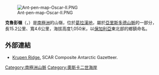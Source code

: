 [[Image:Ant-pen-map-Oscar-II.PNG|thumb]]

{{coord|65|33|30|S|62|10|13|W|display=title}}

'''克魯彭嶺'''（{{lang-en|Krupen Ridge}}，{{lang-bg|Крупенски хребет}}）是[[南極洲|南極洲]]的山嶺，位於[[葛拉漢地|葛拉漢地]]，屬於[[亞里斯多德山脈|亞里斯多德山脈]]的一部分，長15.2公里、寬4.6公里，海拔高度1,050米，以[[保加利亞|保加利亞]]東北部的鄉鎮命名。

==外部連結==

* [https://data.aad.gov.au/aadc/gaz/scar/display_name.cfm?gaz_id=137551 Krupen Ridge.] {{Wayback|url=https://data.aad.gov.au/aadc/gaz/scar/display_name.cfm?gaz_id=137551 |date=20170922100446 }} SCAR Composite Antarctic Gazetteer.

{{DEFAULTSORT:Krupen Ridge}}
[[Category:南極洲山脈|Category:南極洲山脈]]
[[Category:奧斯卡二世海岸|Category:奧斯卡二世海岸]]


{{OscarIICoast-geo-stub}}